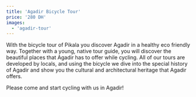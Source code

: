 ```yaml
---
title: 'Agadir Bicycle Tour'
price: '280 DH'
images:
  - 'agadir-tour'
---
```


With the bicycle tour of Pikala you discover Agadir in a healthy eco friendly way.
Together with a young, native tour guide, you will discover the beautiful places that Agadir has to offer while cycling.
All of our tours are developed by locals, and using the bicycle we dive into the special history of Agadir
and show you the cultural and architectural heritage that Agadir offers.

Please come and start cycling with us in Agadir!
